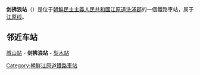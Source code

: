 {{朝鮮半島車站資訊
|公司色 = red
|文字色 = 
|站名 = 剑拂浪站
|圖片 = 
|pxl = 
|圖片說明 =
|前一站 = [[城山站|城山]]
|前一站距離 = 5.0
|後一站距離 = 4.8
|後一站 = [[梨木站|梨木]]
|諺文 = 검불랑역
|朝鮮漢字 = 劍拂浪驛
|文觀部式 = Geombullang-yeok
|馬-賴式 = Kŏmbullang-yŏk
|副站名 = 
|車站編號 = 
|停站路線數 = 
|所屬公司 = [[朝鲜民主主义人民共和国铁道省|朝鲜民主主义人民共和国铁道省]]
|所屬路線 = [[江原线|江原线]]
|距離 = 126.3
|起點站 = [[高原站_(咸镜南道)|高原]]
|所在地 =[[江原道_(北)|江原道]][[洗浦郡|洗浦郡]]
|車站構造 = 地面车站
|月台配置 = 
|啟用年月日 =1914年 
|廢站年月日 = 
|上下車人次 = 
|統計年度 = 
|轉車 = 
|備註 = 
|全寬備註 = 
}}

'''剑拂浪站'''（{{kor|名=北|諺=검불랑역|漢=劍拂浪驛|羅=Kŏmbullang yŏk|f=y}}）是位于[[朝鮮民主主義人民共和國|朝鮮民主主義人民共和國]][[江原道_(北)|江原道]][[洗浦郡|洗浦郡]]的一個鐵路車站，属于[[江原线|江原线]]。

==邻近车站==
[[城山站|城山站]] - '''剑拂浪站''' - [[梨木站|梨木站]]

{{江原线}}

{{朝鲜铁路小作品}}

[[Category:朝鮮江原道鐵路車站|Category:朝鮮江原道鐵路車站]]
